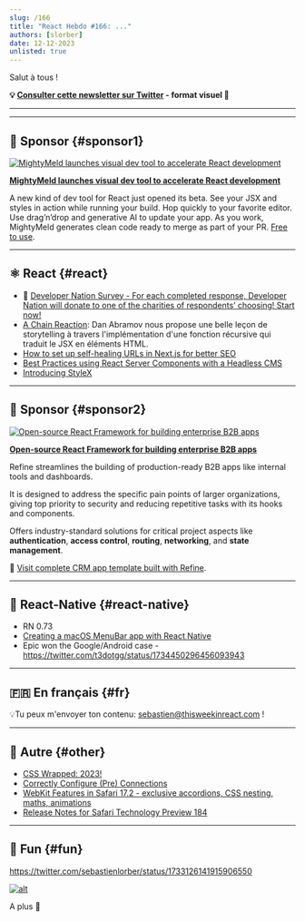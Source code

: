 ```yaml
---
slug: /166
title: "React Hebdo #166: ..."
authors: [slorber]
date: 12-12-2023
unlisted: true
---
```


Salut à tous !

<Todo />

<!-- truncate -->

**💡 [Consulter cette newsletter sur Twitter](https://slo.im/thread) - format visuel 🎨**

---


<Support />

---

## 💸 Sponsor {#sponsor1}

[![MightyMeld launches visual dev tool to accelerate React development](/emails/issues/166/mightymeldthisweekinreact.jpg)](https://www.mightymeld.com/?utm_source=thisweekinreact&utm_medium=newsletter&utm_campaign=1&utm_content=top)

**[MightyMeld launches visual dev tool to accelerate React development](https://www.mightymeld.com/?utm_source=thisweekinreact&utm_medium=newsletter&utm_campaign=1&utm_content=top)**

A new kind of dev tool for React just opened its beta. See your JSX and styles in action while running your build. Hop quickly to your favorite editor. Use drag’n’drop and generative AI to update your app. As you work, MightyMeld generates clean code ready to merge as part of your PR. [Free to use](https://www.mightymeld.com/?utm_source=thisweekinreact&utm_medium=newsletter&utm_campaign=1&utm_content=body).

---

## ⚛️ React {#react}

- 💸 [Developer Nation Survey - For each completed response, Developer Nation will donate to one of the charities of respondents’ choosing! Start now!](https://developereconomics.net/?member_id=thisweekinreact&utm_medium=nl_ad2)
- [A Chain Reaction](https://overreacted.io/a-chain-reaction/): Dan Abramov nous propose une belle leçon de storytelling à travers l'implémentation d'une fonction récursive qui traduit le JSX en éléments HTML.
- [How to set up self-healing URLs in Next.js for better SEO](https://mikebifulco.com/posts/self-healing-urls-nextjs-seo)
- [Best Practices using React Server Components with a Headless CMS](https://www.cosmicjs.com/blog/best-practices-using-react-server-components-with-a-headless-cms)
- [Introducing StyleX](https://stylexjs.com/blog/introducing-stylex)

<SubscribeFormEmbed placement="middle" />

---

## 💸 Sponsor {#sponsor2}

[![Open-source React Framework for building enterprise B2B apps](/emails/issues/166/about.jpg)](https://s.refine.dev/github-repo)

**[Open-source React Framework for building enterprise B2B apps](https://s.refine.dev/github-repo)**

Refine streamlines the building of production-ready B2B apps like internal tools and dashboards.

It is designed to address the specific pain points of larger organizations, giving top priority to security and reducing repetitive tasks with its hooks and components.

Offers industry-standard solutions for critical project aspects like **authentication**, **access control**, **routing**, **networking**, and **state management**.

🌱 [Visit complete CRM app template built with Refine](https://s.refine.dev/crm-app).

---

## 📱 React-Native {#react-native}

- RN 0.73
- [Creating a macOS MenuBar app with React Native](https://www.oskarkwasniewski.dev/blog/create-react-native-macos-menubar-app)
- Epic won the Google/Android case - https://twitter.com/t3dotgg/status/1734450296456093943

---

## 🇫🇷 En français {#fr}

<Todo />

💡Tu peux m'envoyer ton contenu: [sebastien@thisweekinreact.com](mailto:sebastien@thisweekinreact.com?subject=Contenu%20en%20fran%C3%A7ais) !

<Todo />

---

## 🔀 Autre {#other}

- [CSS Wrapped: 2023!](https://developer.chrome.com/blog/css-wrapped-2023)
- [Correctly Configure (Pre) Connections](https://csswizardry.com/2023/12/correctly-configure-preconnections/)
- [WebKit Features in Safari 17.2 - exclusive accordions, CSS nesting, maths, animations](https://webkit.org/blog/14787/webkit-features-in-safari-17-2/)
- [Release Notes for Safari Technology Preview 184](https://webkit.org/blog/14780/release-notes-for-safari-technology-preview-184/)

---

## 🤭 Fun {#fun}

https://twitter.com/sebastienlorber/status/1733126141915906550

[![alt](/emails/issues/122/meme.jpg)](https://twitter.com/TODOTODOTODOTODOTODOTODOTODOTODOTODOTODO)

A plus 👋
